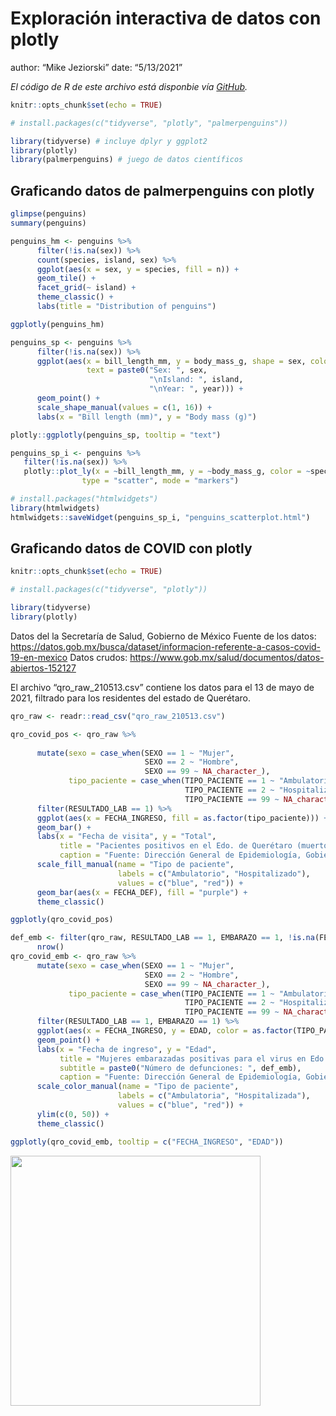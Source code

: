 # Exploración interactiva de datos con plotly

author: "Mike Jeziorski"
date: "5/13/2021"

_El código de R de este archivo está disponbie vía [GitHub](https://github.com/ComunidadBioInfo/minicurso_mayo_2021/blob/main/01_plotly.R)._


```r
knitr::opts_chunk$set(echo = TRUE)

# install.packages(c("tidyverse", "plotly", "palmerpenguins"))

library(tidyverse) # incluye dplyr y ggplot2
library(plotly)
library(palmerpenguins) # juego de datos científicos
```

## Graficando datos de palmerpenguins con plotly

```r
glimpse(penguins)
summary(penguins)
```

```r
penguins_hm <- penguins %>%
      filter(!is.na(sex)) %>%
      count(species, island, sex) %>%
      ggplot(aes(x = sex, y = species, fill = n)) +
      geom_tile() +
      facet_grid(~ island) +
      theme_classic() +
      labs(title = "Distribution of penguins")
```

```r
ggplotly(penguins_hm)
```

```r
penguins_sp <- penguins %>%
      filter(!is.na(sex)) %>%
      ggplot(aes(x = bill_length_mm, y = body_mass_g, shape = sex, color = species, 
                 text = paste0("Sex: ", sex,
                               "\nIsland: ", island,
                               "\nYear: ", year))) +
      geom_point() +
      scale_shape_manual(values = c(1, 16)) +
      labs(x = "Bill length (mm)", y = "Body mass (g)")
```

```r
plotly::ggplotly(penguins_sp, tooltip = "text")
```

```r
penguins_sp_i <- penguins %>%
   filter(!is.na(sex)) %>%
   plotly::plot_ly(x = ~bill_length_mm, y = ~body_mass_g, color = ~species,
                type = "scatter", mode = "markers")
```


```r
# install.packages("htmlwidgets")
library(htmlwidgets)
htmlwidgets::saveWidget(penguins_sp_i, "penguins_scatterplot.html")
```

## Graficando datos de COVID con plotly

```r
knitr::opts_chunk$set(echo = TRUE)

# install.packages(c("tidyverse", "plotly"))

library(tidyverse)
library(plotly)
```

Datos del la Secretaría de Salud, Gobierno de México
Fuente de los datos: <https://datos.gob.mx/busca/dataset/informacion-referente-a-casos-covid-19-en-mexico>
Datos crudos: <https://www.gob.mx/salud/documentos/datos-abiertos-152127>

El archivo "qro_raw_210513.csv" contiene los datos para el 13 de mayo de 2021, filtrado para los residentes del estado de Querétaro.

```r
qro_raw <- readr::read_csv("qro_raw_210513.csv")
```

```r
qro_covid_pos <- qro_raw %>%
      
      mutate(sexo = case_when(SEXO == 1 ~ "Mujer",
                              SEXO == 2 ~ "Hombre",
                              SEXO == 99 ~ NA_character_),
             tipo_paciente = case_when(TIPO_PACIENTE == 1 ~ "Ambulatorio",
                                       TIPO_PACIENTE == 2 ~ "Hospitalizado",
                                       TIPO_PACIENTE == 99 ~ NA_character_)) %>%
      filter(RESULTADO_LAB == 1) %>%
      ggplot(aes(x = FECHA_INGRESO, fill = as.factor(tipo_paciente))) +
      geom_bar() +
      labs(x = "Fecha de visita", y = "Total",
           title = "Pacientes positivos en el Edo. de Querétaro (muertos en morado)",
           caption = "Fuente: Dirección General de Epidemiología, Gobierno de México") +
      scale_fill_manual(name = "Tipo de paciente", 
                        labels = c("Ambulatorio", "Hospitalizado"),
                        values = c("blue", "red")) +
      geom_bar(aes(x = FECHA_DEF), fill = "purple") +
      theme_classic()
```

```r
ggplotly(qro_covid_pos)
```

```r
def_emb <- filter(qro_raw, RESULTADO_LAB == 1, EMBARAZO == 1, !is.na(FECHA_DEF)) %>%
      nrow()
qro_covid_emb <- qro_raw %>%
      mutate(sexo = case_when(SEXO == 1 ~ "Mujer",
                              SEXO == 2 ~ "Hombre",
                              SEXO == 99 ~ NA_character_),
             tipo_paciente = case_when(TIPO_PACIENTE == 1 ~ "Ambulatorio",
                                       TIPO_PACIENTE == 2 ~ "Hospitalizado",
                                       TIPO_PACIENTE == 99 ~ NA_character_)) %>%
      filter(RESULTADO_LAB == 1, EMBARAZO == 1) %>%
      ggplot(aes(x = FECHA_INGRESO, y = EDAD, color = as.factor(TIPO_PACIENTE))) +
      geom_point() +
      labs(x = "Fecha de ingreso", y = "Edad",
           title = "Mujeres embarazadas positivas para el virus en Edo. de Querétaro",
           subtitle = paste0("Número de defunciones: ", def_emb),
           caption = "Fuente: Dirección General de Epidemiología, Gobierno de México") +
      scale_color_manual(name = "Tipo de paciente", 
                        labels = c("Ambulatoria", "Hospitalizada"),
                        values = c("blue", "red")) +
      ylim(c(0, 50)) +
      theme_classic()
```

```r
ggplotly(qro_covid_emb, tooltip = c("FECHA_INGRESO", "EDAD"))
```



<a href="https://comunidadbioinfo.github.io/es/post/cs_and_s_event_fund_award/#.YJH-wbVKj8A"><img src="https://comunidadbioinfo.github.io/post/2021-01-27-cs_and_s_event_fund_award/spanish_cs_and_s_award.jpeg" width="400px" align="center"/></a>
